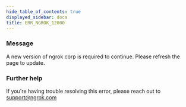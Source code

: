 ```yaml
---
hide_table_of_contents: true
displayed_sidebar: docs
title: ERR_NGROK_12000
---
```




### Message

A new version of ngrok corp is required to continue. Please refresh the page to update.

<ErrorDetails error="err_ngrok_12000" />

### Further help

If you're having trouble resolving this error, please reach out to [support@ngrok.com](mailto:support@ngrok.com?subject=Help%20with%20ERR_NGROK_12000)
